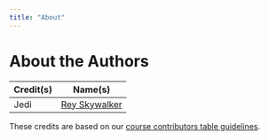 ```yaml
---
title: "About"
---
```


# About the Authors {-}

|Credit(s)|Name(s)|
|---------|-------|
|Jedi| [Rey Skywalker](www.rey-professional-website.com)


These credits are based on our [course contributors table guidelines](https://github.com/jhudsl/DaSL_Course_Template_Bookdown/wiki/How-to-give-credits).
<!-- Fill out this table using these instructions: https://github.com/jhudsl/DaSL_Course_Template_Bookdown/wiki/How-to-give-credits


For JHU courses, these are credits you will need to have in your table from the start.

|Credit(s)|Name(s)|
|---------|-------|
|Content Directory|[Jeff Leek](https://jtleek.com/)|
|Content Publisher|[Ira Gooding](https://provost.jhu.edu/members/ira-gooding/)|
|Template Publishing Engineer|[Candace Savonen](https://www.cansavvy.com/), [Carrie Wright](https://carriewright11.github.io/)|
|Publishing Maintainence Engineer|[Candace Savonen](https://www.cansavvy.com/)|
|Technical Publishing Stylist|[Carrie Wright](https://carriewright11.github.io/), [Candace Savonen](https://www.cansavvy.com/)|
|Packages|[John Muschelli](https://johnmuschelli.com/), [Candace Savonen](https://www.cansavvy.com/), [Carrie Wright](https://carriewright11.github.io/)|
-->
